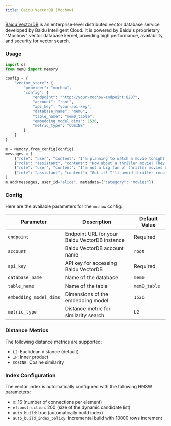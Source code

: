 ```yaml
---
title: Baidu VectorDB (Mochow)
---
```


[Baidu VectorDB](https://cloud.baidu.com/doc/VDB/index.html) is an enterprise-level distributed vector database service developed by Baidu Intelligent Cloud. It is powered by Baidu's proprietary "Mochow" vector database kernel, providing high performance, availability, and security for vector search.

### Usage

```python
import os
from mem0 import Memory

config = {
    "vector_store": {
        "provider": "mochow",
        "config": {
            "endpoint": "http://your-mochow-endpoint:8287",
            "account": "root",
            "api_key": "your-api-key",
            "database_name": "mem0",
            "table_name": "mem0_table",
            "embedding_model_dims": 1536,
            "metric_type": "COSINE"
        }
    }
}

m = Memory.from_config(config)
messages = [
    {"role": "user", "content": "I'm planning to watch a movie tonight. Any recommendations?"},
    {"role": "assistant", "content": "How about a thriller movie? They can be quite engaging."},
    {"role": "user", "content": "I'm not a big fan of thriller movies but I love sci-fi movies."},
    {"role": "assistant", "content": "Got it! I'll avoid thriller recommendations and suggest sci-fi movies in the future."}
]
m.add(messages, user_id="alice", metadata={"category": "movies"})
```

### Config

Here are the available parameters for the `mochow` config:

| Parameter | Description | Default Value |
| --- | --- | --- |
| `endpoint` | Endpoint URL for your Baidu VectorDB instance | Required |
| `account` | Baidu VectorDB account name | `root` |
| `api_key` | API key for accessing Baidu VectorDB | Required |
| `database_name` | Name of the database | `mem0` |
| `table_name` | Name of the table | `mem0_table` |
| `embedding_model_dims` | Dimensions of the embedding model | `1536` |
| `metric_type` | Distance metric for similarity search | `L2` |

### Distance Metrics

The following distance metrics are supported:

- `L2`: Euclidean distance (default)
- `IP`: Inner product
- `COSINE`: Cosine similarity

### Index Configuration

The vector index is automatically configured with the following HNSW parameters:

- `m`: 16 (number of connections per element)
- `efconstruction`: 200 (size of the dynamic candidate list)
- `auto_build`: true (automatically build index)
- `auto_build_index_policy`: Incremental build with 10000 rows increment
